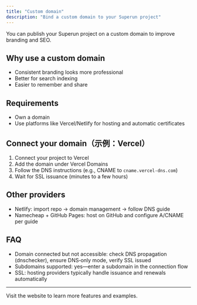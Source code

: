 ```yaml
---
title: "Custom domain"
description: "Bind a custom domain to your Superun project"
---
```



You can publish your Superun project on a custom domain to improve branding and SEO.

## Why use a custom domain

- Consistent branding looks more professional
- Better for search indexing
- Easier to remember and share

## Requirements

- Own a domain
- Use platforms like Vercel/Netlify for hosting and automatic certificates

## Connect your domain（示例：Vercel）

1. Connect your project to Vercel
2. Add the domain under Vercel Domains
3. Follow the DNS instructions (e.g., CNAME to `cname.vercel-dns.com`)
4. Wait for SSL issuance (minutes to a few hours)

## Other providers

- Netlify: import repo → domain management → follow DNS guide
- Namecheap + GitHub Pages: host on GitHub and configure A/CNAME per guide

## FAQ

- Domain connected but not accessible: check DNS propagation (dnschecker), ensure DNS‑only mode, verify SSL issued
- Subdomains supported: yes—enter a subdomain in the connection flow
- SSL: hosting providers typically handle issuance and renewals automatically

---

<Card title="Superun Website" icon="globe" href="https://superun.ai/web" horizontal>
  Visit the website to learn more features and examples.
</Card>


